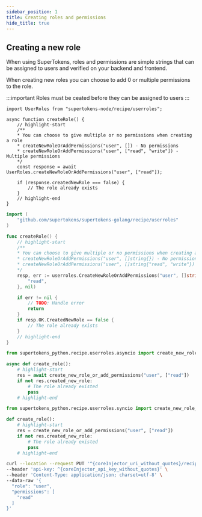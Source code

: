```yaml
---
sidebar_position: 1
title: Creating roles and permissions
hide_title: true
---
```


<!-- COPY DOCS -->
<!-- ./userroles/creating-role.mdx -->


## Creating a new role

When using SuperTokens, roles and permissions are simple strings that can be assigned to users and verified on your backend and frontend.

When creating new roles you can choose to add 0 or multiple permissions to the role.

:::important
Roles must be ceated before they can be assigned to users
:::

<BackendSDKTabs enableCurl>
<TabItem value="nodejs">

```tsx
import UserRoles from "supertokens-node/recipe/userroles";

async function createRole() {
    // highlight-start
    /** 
    * You can choose to give multiple or no permissions when creating a role
    * createNewRoleOrAddPermissions("user", []) - No permissions
    * createNewRoleOrAddPermissions("user", ["read", "write"]) - Multiple permissions
    */
    const response = await UserRoles.createNewRoleOrAddPermissions("user", ["read"]);

    if (response.createdNewRole === false) {
        // The role already exists
    }
    // highlight-end
}
```

</TabItem>
<TabItem value="go">

```go
import (
	"github.com/supertokens/supertokens-golang/recipe/userroles"
)

func createRole() {
    // highlight-start
    /** 
    * You can choose to give multiple or no permissions when creating a role
    * createNewRoleOrAddPermissions("user", []string{}) - No permissions
    * createNewRoleOrAddPermissions("user", []string{"read", "write"}) - Multiple permissions
    */
	resp, err := userroles.CreateNewRoleOrAddPermissions("user", []string{
		"read",
	}, nil)

	if err != nil {
		// TODO: Handle error
		return
	}
	if resp.OK.CreatedNewRole == false {
		// The role already exists
	}
    // highlight-end
}
```

</TabItem>
<TabItem value="python">

<PythonSyncAsyncSubTabs>
<TabItem value="asyncio">

```python
from supertokens_python.recipe.userroles.asyncio import create_new_role_or_add_permissions

async def create_role():
    # highlight-start
    res = await create_new_role_or_add_permissions("user", ["read"])
    if not res.created_new_role:
        # The role already existed
        pass
    # highlight-end

```

</TabItem>

<TabItem value="syncio">

```python
from supertokens_python.recipe.userroles.syncio import create_new_role_or_add_permissions

def create_role():
    # highlight-start
    res = create_new_role_or_add_permissions("user", ["read"])
    if not res.created_new_role:
        # The role already existed
        pass
    # highlight-end

```

</TabItem>
</PythonSyncAsyncSubTabs>

</TabItem>

<TabItem value="curl">

<CoreInjector defaultValue="http://localhost:3567">

```bash
curl --location --request PUT '^{coreInjector_uri_without_quotes}/recipe/role' \
--header 'api-key: ^{coreInjector_api_key_without_quotes}' \
--header 'Content-Type: application/json; charset=utf-8' \
--data-raw '{
  "role": "user",
  "permissions": [
    "read"
  ]
}'

```

</CoreInjector>

</TabItem>

</BackendSDKTabs>